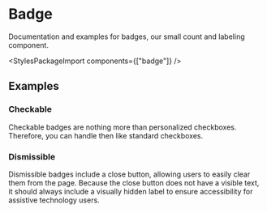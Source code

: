 
<Meta of={badgeStories} />

# Badge

<div className="lead">
  Documentation and examples for badges, our small count and labeling component.
</div>

<Canvas sourceState="shown" of={badgeStories.Default} />
<div className="hide-col-default">
  <Controls of={badgeStories.Default} />
</div>

<StylesPackageImport components={["badge"]} />

## Examples

### Checkable

Checkable badges are nothing more than personalized checkboxes.
Therefore, you can handle then like standard checkboxes.

<Canvas of={badgeStories.Checkable} />

### Dismissible

Dismissible badges include a close button, allowing users to easily clear them from the page.
Because the close button does not have a visible text,
it should always include a visually hidden label to ensure accessibility for assistive technology users.

<Canvas of={badgeStories.Dismissible} />
